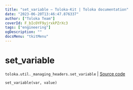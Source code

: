 ```yaml
---
title: "set_variable — Toloka-Kit | Toloka documentation"
date: "2023-06-20T13:46:47.876337"
author: ["Toloka Team"]
coverId: F_bIcOYF9yjrxkPZrXc3
tags: ["engineering"]
ogDescription: ""
docsMenu: "tkitMenu"
---
```


# set_variable

`toloka.util._managing_headers.set_variable` | [Source code](https://github.com/Toloka/toloka-kit/blob/v1.2.0/src/util/_managing_headers.py#L22)

```python
set_variable(var, value)
```
